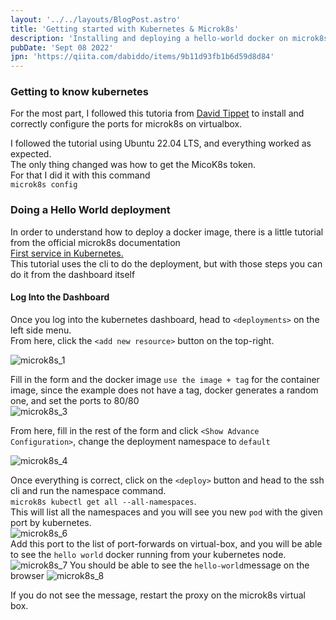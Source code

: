 ```yaml
---
layout: '../../layouts/BlogPost.astro'
title: 'Getting started with Kubernetes & Microk8s'
description: 'Installing and deploying a hello-world docker on microk8s.'
pubDate: 'Sept 08 2022'
jpn: 'https://qiita.com/dabiddo/items/9b11d93fb1b6d59d8d84'
---
```


### Getting to know kubernetes

For the most part, I followed this tutoria from <u>[David Tippet](https://blog.tippybits.com/installing-kubernetes-in-virtualbox-3d49f666b4d6)</u>
to install and correctly configure the ports for microk8s on virtualbox.<br/>

I followed the tutorial using Ubuntu 22.04 LTS, and everything worked as expected.<br/>
The only thing changed was how to get the MicoK8s token.<br/>
For that I did it with this command<br/>
`microk8s config`

### Doing a Hello World deployment
In order to understand how to deploy a docker image, there is a little tutorial from the official microk8s documentation<br/>
<u>[First service in Kubernetes](https://ubuntu.com/tutorials/install-a-local-kubernetes-with-microk8s#5-host-your-first-service-in-kubernetes).</u><br/>
This tutorial uses the cli to do the deployment, but with those steps you can do it from the dashboard itself<br/>

#### Log Into the Dashboard
Once you log into the kubernetes dashboard, head to `<deployments>` on the left side menu.<br/>
From here, click the `<add new resource>` button on the top-right.<br/>

<img oncontextmenu="return false;" src="https://media.publit.io/file/w_1280/microk8s_1.png" srcset="https://media.publit.io/file/w_320/microk8s_1.png 320w, https://media.publit.io/file/w_640/microk8s_1.png 640w, https://media.publit.io/file/w_1024/microk8s_1.png 1024w, https://media.publit.io/file/w_1280/microk8s_1.png 1280w" sizes="(max-width: 710px) 100vw,40vw" alt="microk8s_1" />

Fill in the form and the docker image `use the image + tag` for the container image, since the example does not have a tag, docker generates a random one, and set the ports to 80/80<br/>
<img oncontextmenu="return false;" src="https://media.publit.io/file/w_640/microk8s_3.png" srcset="https://media.publit.io/file/w_320/microk8s_3.png 320w, https://media.publit.io/file/w_640/microk8s_3.png 640w" sizes="(max-width: 710px) 100vw,40vw" alt="microk8s_3" />

From here, fill in the rest of the form and click `<Show Advance Configuration>`, change the deployment namespace to `default`<br/>

<img oncontextmenu="return false;" src="https://media.publit.io/file/w_640/microk8s_4.png" srcset="https://media.publit.io/file/w_320/microk8s_4.png 320w, https://media.publit.io/file/w_640/microk8s_4.png 640w" sizes="(max-width: 710px) 100vw,40vw" alt="microk8s_4" />

Once everything is correct, click on the `<deploy>` button and head to the ssh cli and run the namespace command.<br/>
`microk8s kubectl get all --all-namespaces`.<br/>
This will list all the namespaces and you will see you new `pod` with the given port by kubernetes.<br/>
<img oncontextmenu="return false;" src="https://media.publit.io/file/w_1024/microk8s_6.png" srcset="https://media.publit.io/file/w_320/microk8s_6.png 320w, https://media.publit.io/file/w_640/microk8s_6.png 640w, https://media.publit.io/file/w_1024/microk8s_6.png 1024w" sizes="(max-width: 710px) 100vw,40vw" alt="microk8s_6" />
<br/>
Add this port to the list of port-forwards on virtual-box, and you will be able to see the `hello world` docker running from your kubernetes node.
<img oncontextmenu="return false;" src="https://media.publit.io/file/w_640/microk8s_7.png" srcset="https://media.publit.io/file/w_320/microk8s_7.png 320w, https://media.publit.io/file/w_640/microk8s_7.png 640w" sizes="(max-width: 710px) 100vw,50vw" alt="microk8s_7" />
You should be able to see the `hello-world`message on the browser
<img oncontextmenu="return false;" src="https://media.publit.io/file/microk8s_8.png" alt="microk8s_8" />

If you do not see the message, restart the proxy on the microk8s virtual box.

